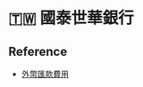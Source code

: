 # 🇹🇼 國泰世華銀行

## Reference

- [外幣匯款費用](https://www.cathaybk.com.tw/cathaybk/personal/about/news/charge-standard/foreigncurrency_remittance/)
